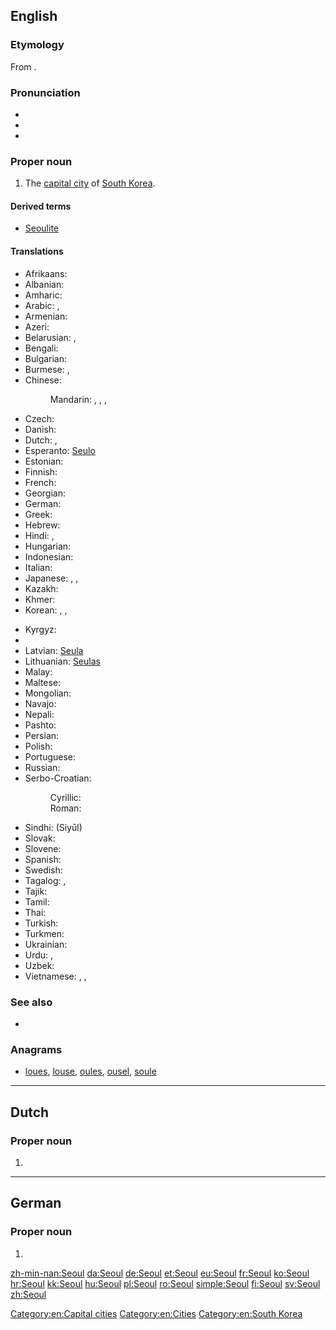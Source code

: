 {{also|Séoul}}
==English==

===Etymology===
From {{etyl|ko|en}} {{term|서울|tr=seoul|lang=ko||capital city}}.

===Pronunciation===
* {{X-SAMPA|/s@Ul/}}
* {{rhymes|əʊl}}
* {{homophones|sole|soul}}

===Proper noun===
{{en-proper noun}}

# The [[capital city]] of [[South Korea]].

====Derived terms====
* [[Seoulite]]

====Translations====
{{trans-top|capital of South Korea}}
* Afrikaans: {{t-|af|Seoel}}
* Albanian: {{t-|sq|Seoul}}
* Amharic: {{t-|am|ሴኡል|tr=se’ul|sc=Ethi}}
* Arabic: {{t-|ar|سيئول|m|tr=siʾūl}}, {{t-|ar|سيول|m|tr=siyuul}}
* Armenian: {{t-|hy|Սեուլ|tr=Seul}}
* Azeri: {{t-|az|Seul}}
* Belarusian: {{t-|be|Сеул|m|tr=Seúl}}, {{t-|be|Сэул|m|tr=Seúl|sc=Cyrl}}
* Bengali: {{t-|bn|সিওল|tr=Siol|sc=Beng}}
* Bulgarian: {{t-|bg|Сеул|m|tr=Seúl|sc=Cyrl}}
* Burmese: {{t-|my|ဆီယူ|tr=shiyu|sc=Mymr}}, {{t-|my|ဆိုးလ်မြို့|sc=Mymr}}
* Chinese:
*: Mandarin: {{t-|cmn|首爾|sc=Hani}}, {{t-|cmn|首尔|tr=Shǒu’ěr|sc=Hani}}, {{t-|cmn|漢城|sc=Hani}}, {{t-|cmn|汉城|tr=Hànchéng|sc=Hani}}
* Czech: {{t+|cs|Soul|m}}
* Danish: {{t+|da|Seoul}}
* Dutch: {{t-|nl|Seoul|n}}, {{qualifier|Flemish}} {{t-|nl|Seoel|n}}
* Esperanto: [[Seulo]]
* Estonian: {{t+|et|Sŏul}}
* Finnish: {{t+|fi|Soul}}
* French: {{t+|fr|Séoul|m}}
* Georgian: {{t-|ka|სეული|tr=seuli|sc=Geor}}
* German: {{t+|de|Seoul|n}}
* Greek: {{t-|el|Σεούλ|f|tr=Seoúl|sc=Grek}}
* Hebrew: {{t-|he|סיאול|tr=si’ūl}}
* Hindi: {{t-|hi|सिऊल|tr=siūl}}, {{t-|hi|सियूल|tr=siyūl}}
* Hungarian: {{t+|hu|Szöul}}
* Indonesian: {{t-|id|Seoul}}
* Italian: {{t-|it|Seul|f}}
* Japanese: {{t+|ja|ソウル|tr=Souru}}, {{t-|ja|京城|tr=けいじょう, Keijō}}, {{qualifier|obsolete}} {{t-|ja|漢城|tr=かんじょう, Kanjō}}
* Kazakh: {{t|kk|Сеул|tr=Seul|sc=Cyrl}}
* Khmer: {{t-|km|សេអ៊ូល|tr=see’uul|sc=Khmr}}
* Korean: {{t+|ko|서울|tr=Seoul|sc=Hang}}, {{t+|ko|서울특별시|tr=서울特別市,Seoul-teuk-byeol-si|sc=Kore}}, {{t-|ko|서울시|tr=seoul-si,서울市|sc=Kore}}
{{trans-mid}}
* Kyrgyz: {{t-|ky|Сеул|tr=Seul|sc=Cyrl}}
* {{trreq|Lao}}
* Latvian: [[Seula]]
* Lithuanian: [[Seulas]]
* Malay: {{t-|ms|Seoul}}
* Maltese: {{t-|mt|Seul}}
* Mongolian: {{t-|mn|Сөүл|tr=Söül|sc=Cyrl}}
* Navajo: {{tø|nv|Sééʼool}}
* Nepali: {{t-|ne|सिउल|tr=siul|sc=Deva}}
* Pashto: {{t-|ps|سېول|tr=Seūl|sc=ps-Arab}}
* Persian: {{t-|fa|سئول|tr=Se'ul}}
* Polish: {{t+|pl|Seul|m}}
* Portuguese: {{t-|pt|Seul}}
* Russian: {{t-|ru|Сеул|m|tr=Seúl}}
* Serbo-Croatian:
*: Cyrillic: {{t-|sh|Сеул|m|sc=Cyrl}}
*: Roman: {{t-|sh|Seul|m}}
* Sindhi: {{sd-Arab|[[سيول]]}} (Siyūl)
* Slovak: {{t-|sk|Soul|m}}
* Slovene: {{t-|sl|Seul|m}}
* Spanish: {{t+|es|Seúl|m}}
* Swedish: {{t+|sv|Söul}}
* Tagalog: {{t-|tl|Seúl}}, {{t-|tl|Seyúl}}
* Tajik: {{t-|tg|Сеул|tr=Seul|sc=Cyrl}}
* Tamil: {{t-|ta|சியோல்|tr=Čiyōl}}
* Thai: {{t+|th|โซล|tr=Sōn}}
* Turkish: {{t-|tr|Seul}}
* Turkmen: {{t-|tk|Seul}}
* Ukrainian: {{t-|uk|Сеул|m|tr=Seúl}}
* Urdu: {{t-|ur|سیئول|tr=siyūl}}, {{t-|ur|سیول|tr=seūl}}
* Uzbek: {{t-|uz|Seul}}
* Vietnamese: {{t-|vi|Xơ-un}}, {{t-|vi|Xê-un}}, {{t-|vi|Seoul}}
{{trans-bottom}}

===See also===
* {{pedia}}

===Anagrams===
* [[loues#English|loues]], [[louse#English|louse]], [[oules#English|oules]], [[ousel#English|ousel]], [[soule#English|soule]]

[[Category:en:Capital cities]]
[[Category:en:Cities]]
[[Category:en:South Korea]]

----

==Dutch==

===Proper noun===
{{nl-proper noun}}

# {{l|en|Seoul}}

----

==German==

===Proper noun===
{{de-proper noun}}

# {{l|en|Seoul}}

[[zh-min-nan:Seoul]]
[[da:Seoul]]
[[de:Seoul]]
[[et:Seoul]]
[[eu:Seoul]]
[[fr:Seoul]]
[[ko:Seoul]]
[[hr:Seoul]]
[[kk:Seoul]]
[[hu:Seoul]]
[[pl:Seoul]]
[[ro:Seoul]]
[[simple:Seoul]]
[[fi:Seoul]]
[[sv:Seoul]]
[[zh:Seoul]]